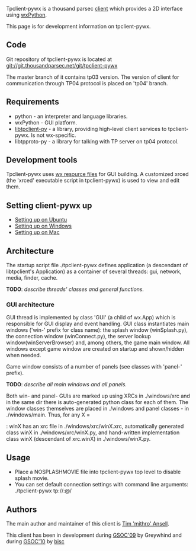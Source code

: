 Tpclient-pywx is a thousand parsec [[Clients|client]] which provides a 2D interface using [http://www.wxpython.org wxPython].

This page is for development information on tpclient-pywx.

== Code == 

Git repository of tpclient-pywx is located at git://git.thousandparsec.net/git/tpclient-pywx

The master branch of it contains tp03 version. The version of client for communication through TP04 protocol is placed on 'tp04' branch.

== Requirements ==

* python - an interpreter and language libraries.
* wxPython - GUI platform.
* [[Libtpclient Help|libtpclient-py]] - a library, providing high-level client services to tpclient-pywx. Is not wx-specific.
* libtpproto-py - a library for talking with TP server on tp04 protocol.

== Development tools==

Tpclient-pywx uses [http://wiki.wxwidgets.org/Resource_Files wx resource files] for GUI building. A customized xrced (the 'xrced' executable script in tpclient-pywx) is used to view and edit them. 

== Setting client-pywx up ==

* [[Ubuntu Setup|Setting up on Ubuntu]]
* [[Win Setup|Setting up on Windows]]
* [[Mac Setup|Setting up on Mac]]

== Architecture ==

The startup script file ./tpclient-pywx defines application (a descendant of libtpclient's Application) as a container of several threads: gui, network, media, finder, cache. 

'''TODO''': ''describe threads' classes and general functions.''

=== GUI architecture ===

GUI thread is implemented by class 'GUI' (a child of wx.App) which is responsible for GUI display and event handling. GUI class instantiates main windows ('win-' prefix for class name): the splash window (winSplash.py), the connection window (winConnect.py), the server lookup window(winServerBrowser) and, among others, the game main window. All  windows except game window are created on startup and shown/hidden when needed. 

Game window consists of a number of panels (see classes with 'panel-' prefix).

'''TODO''': ''describe all main windows and all panels.''

Both win- and panel- GUIs are marked up using XRCs in ./windows/xrc and in the same dir there is auto-generated python class for each of them. The window classes themselves are placed in ./windows and panel classes - in ./windows/main. Thus, for any X = <main window name>: winX has an xrc file in ./windows/xrc/winX.xrc, automatically generated class winX in ./windows/xrc/winX.py, and hand-written implementation class winX (descendant of xrc.winX) in ./windows/winX.py.
 
== Usage ==

* Place a NOSPLASHMOVIE file into tpclient-pywx top level to disable splash movie.
* You can set default connection settings with command line arguments: 	./tpclient-pywx tp://<username>:<password>@<server>/<game>

== Authors ==

The main author and maintainer of this client is [mailto:mithro@mithis.com Tim 'mithro' Ansell].

This client has been in development during [http://greywhind.wordpress.com/2009/08/19/gsoc-2009-final-report/ GSOC'09] by Greywhind and during [[Google Summer of Code/Proposals2010/bisc proposal | GSOC'10]] by [mailto:ruchkin.ivan@gmail.com bisc]